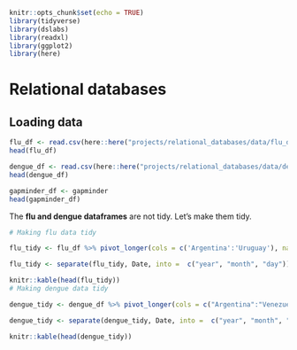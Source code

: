 
```r
knitr::opts_chunk$set(echo = TRUE)
library(tidyverse)
library(dslabs)
library(readxl)
library(ggplot2)
library(here)

```

# Relational databases

## Loading data

```r

flu_df <- read.csv(here::here("projects/relational_databases/data/flu_data_db.csv"), header = TRUE)
head(flu_df)

dengue_df <- read.csv(here::here("projects/relational_databases/data/dengue_data_db.csv"), header = TRUE)
head(dengue_df)

gapminder_df <- gapminder
head(gapminder_df)

```


The **flu and dengue dataframes** are not tidy. Let's make them tidy.

```r
# Making flu data tidy

flu_tidy <- flu_df %>% pivot_longer(cols = c('Argentina':'Uruguay'), names_to = "country", values_to = "cases")

flu_tidy <- separate(flu_tidy, Date, into =  c("year", "month", "day"))

knitr::kable(head(flu_tidy))
# Making dengue data tidy

dengue_tidy <- dengue_df %>% pivot_longer(cols = c("Argentina":"Venezuela"), names_to = "country", values_to = "cases")

dengue_tidy <- separate(dengue_tidy, Date, into =  c("year", "month", "day"))

knitr::kable(head(dengue_tidy))

```

